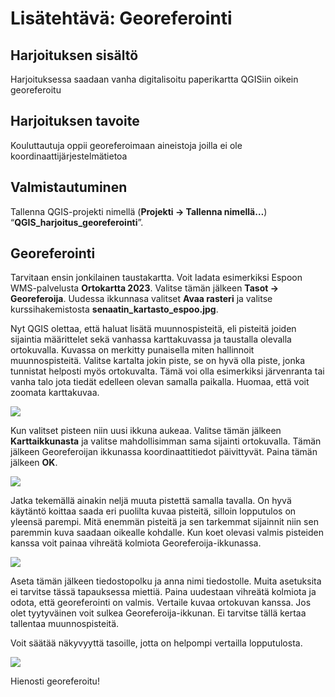 # Lisätehtävä: Georeferointi
## Harjoituksen sisältö

Harjoituksessa saadaan vanha digitalisoitu paperikartta QGISiin oikein georeferoitu

## Harjoituksen tavoite

Kouluttautuja oppii georeferoimaan aineistoja joilla ei ole koordinaattijärjestelmätietoa

## Valmistautuminen

Tallenna QGIS-projekti nimellä (**Projekti → Tallenna nimellä…**) “**QGIS_harjoitus_georeferointi**”.

## Georeferointi

Tarvitaan ensin jonkilainen taustakartta. Voit ladata esimerkiksi Espoon WMS-palvelusta **Ortokartta 2023**. Valitse tämän jälkeen **Tasot -> Georeferoija**. Uudessa ikkunnasa valitset **Avaa rasteri** ja valitse kurssihakemistosta **senaatin_kartasto_espoo.jpg**.

Nyt QGIS olettaa, että haluat lisätä muunnospisteitä, eli pisteitä joiden sijaintia määrittelet sekä vanhassa karttakuvassa ja taustalla olevalla ortokuvalla. Kuvassa on merkitty punaisella miten hallinnoit muunnospisteitä. Valitse kartalta jokin piste, se on hyvä olla piste, jonka tunnistat helposti myös ortokuvalta. Tämä voi olla esimerkiksi järvenranta tai vanha talo jota tiedät edelleen olevan samalla paikalla. Huomaa, että voit zoomata karttakuvaa. 

![](img/harjoitus_12/image1.png)

Kun valitset pisteen niin uusi ikkuna aukeaa. Valitse tämän jälkeen **Karttaikkunasta** ja valitse mahdollisimman sama sijainti ortokuvalla. Tämän jälkeen Georeferoijan ikkunassa koordinaattitiedot päivittyvät. Paina tämän jälkeen **OK**.

![](img/harjoitus_12/image2.png)

Jatka tekemällä ainakin neljä muuta pistettä samalla tavalla. On hyvä käytäntö koittaa saada eri puolilta kuvaa pisteitä, silloin lopputulos on yleensä parempi. Mitä enemmän pisteitä ja sen tarkemmat sijainnit niin sen paremmin kuva saadaan oikealle kohdalle. Kun koet olevasi valmis pisteiden kanssa voit painaa vihreätä kolmiota Georeferoija-ikkunassa.

![](img/harjoitus_12/image3.png)

Aseta tämän jälkeen tiedostopolku ja anna nimi tiedostolle. Muita asetuksita ei tarvitse tässä tapauksessa miettiä. Paina uudestaan vihreätä kolmiota ja odota, että georeferointi on valmis. Vertaile kuvaa ortokuvan kanssa. Jos olet tyytyväinen voit sulkea Georeferoija-ikkunan. Ei tarvitse tällä kertaa tallentaa muunnospisteitä. 

Voit säätää näkyvyyttä tasoille, jotta on helpompi vertailla lopputulosta.

![](img/harjoitus_12/image4.png)

Hienosti georeferoitu!
